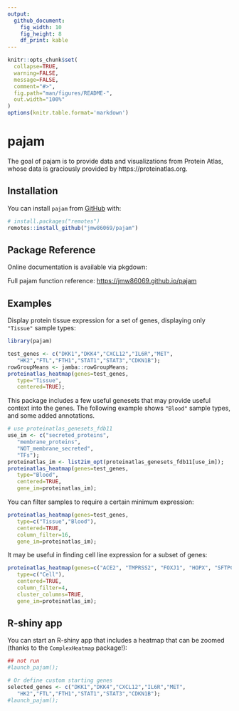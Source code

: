 ```yaml
---
output:
  github_document:
    fig_width: 10
    fig_height: 8
    df_print: kable
---
```


<!-- README.md is generated from README.Rmd. Please edit that file -->

```r
knitr::opts_chunk$set(
  collapse=TRUE,
  warning=FALSE,
  message=FALSE,
  comment="#>",
  fig.path="man/figures/README-",
  out.width="100%"
)
options(knitr.table.format='markdown')
```

# pajam

<!-- badges: start -->
<!-- badges: end -->

The goal of pajam is to provide data and visualizations from Protein Atlas,
whose data is graciously provided by https://proteinatlas.org.

## Installation

You can install `pajam` from [GitHub](https://github.com/) with:

``` r
# install.packages("remotes")
remotes::install_github("jmw86069/pajam")
```

## Package Reference

Online documentation is available via pkgdown:

Full pajam function reference:
[https://jmw86069.github.io/pajam](https://jmw86069.github.io/pajam)

## Examples

Display protein tissue expression for a set of genes, displaying
only `"Tissue"` sample types:

```r
library(pajam)

test_genes <- c("DKK1","DKK4","CXCL12","IL6R","MET",
   "HK2","FTL","FTH1","STAT1","STAT3","CDKN1B");
rowGroupMeans <- jamba::rowGroupMeans;
proteinatlas_heatmap(genes=test_genes,
   type="Tissue",
   centered=TRUE);
```

This package includes a few useful genesets that may provide
useful context into the genes. The following example shows
`"Blood"` sample types, and some added annotations.

```r
# use proteinatlas_genesets_fdb11
use_im <- c("secreted_proteins",
   "membrane_proteins",
   "NOT_membrane_secreted",
   "TFs");
proteinatlas_im <- list2im_opt(proteinatlas_genesets_fdb11[use_im]);
proteinatlas_heatmap(genes=test_genes,
   type="Blood",
   centered=TRUE,
   gene_im=proteinatlas_im);
```

You can filter samples to require a certain minimum expression:

```r
proteinatlas_heatmap(genes=test_genes,
   type=c("Tissue","Blood"),
   centered=TRUE,
   column_filter=16,
   gene_im=proteinatlas_im);
```

It may be useful in finding cell line expression for a subset of
genes:

```r
proteinatlas_heatmap(genes=c("ACE2", "TMPRSS2", "FOXJ1", "HOPX", "SFTPC"),
   type=c("Cell"),
   centered=TRUE,
   column_filter=4,
   cluster_columns=TRUE,
   gene_im=proteinatlas_im);
```

## R-shiny app

You can start an R-shiny app that includes a heatmap that
can be zoomed (thanks to the `ComplexHeatmap` package!):

```r
## not run
#launch_pajam();

# Or define custom starting genes
selected_genes <- c("DKK1","DKK4","CXCL12","IL6R","MET",
   "HK2","FTL","FTH1","STAT1","STAT3","CDKN1B");
#launch_pajam();

```



